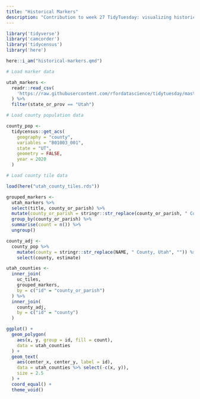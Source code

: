 ```yaml
---
title: "Historical Markers"
description: "Contribution to week 27 TidyTuesday: visualizing historical markers"
---
```


```r

library('tidyverse')
library('camcorder')
library('tidycensus')
library('here')

here::i_am("historical-markers.qmd")

```

```r

# Load marker data

utah_markers <- 
  readr::read_csv(
    'https://raw.githubusercontent.com/rfordatascience/tidytuesday/master/data/2023/2023-07-04/historical_markers.csv'
  ) %>%
  filter(state_or_prov == "Utah")

# Load county population data

county_pop <-
  tidycensus::get_acs(
    geography = "county", 
    variables = "B01003_001", 
    state = "UT", 
    geometry = FALSE,
    year = 2020
  )

# Load county tile data

load(here("utah_county_tiles.rds"))

```


```r

grouped_markers <- 
  utah_markers %>%
  select(title, county_or_parish) %>%
  mutate(county_or_parish = stringr::str_replace(county_or_parish, " County", "")) %>%
  group_by(county_or_parish) %>%
  summarise(count = n()) %>%
  ungroup()

county_adj <- 
  county_pop %>%
    mutate(county = stringr::str_replace(NAME, " County, Utah", "")) %>%
    select(county, estimate)

utah_counties <- 
  inner_join(
    uc_tiles, 
    grouped_markers, 
    by = c("id" = "county_or_parish")
  ) %>%
  inner_join(
    county_adj, 
    by = c("id" = "county")
  )

```


```r

ggplot() +
  geom_polygon(
    aes(x, y, group = id, fill = count), 
    data = utah_counties
  ) +
  geom_text(
    aes(center_x, center_y, label = id), 
    data = utah_counties %>% select(-c(x, y)), 
    size = 2.5
  ) +
  coord_equal() +
  theme_void()

```